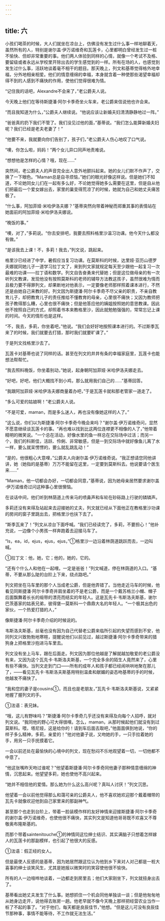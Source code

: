 ```yaml
---
---
---
```

title: 六
---



小孩们喝茶的时候，大人们就坐在凉台上，仿佛没有发生过什么事一样地聊着天，虽然所有的人，特别是谢尔盖·伊万诺维奇和瓦莲卡，心里都明白曾经发生过一桩不愉快、但却非常重要的事。他们两人体验到同样的心情，就像一个考试不及格、要留级或者永远从学校里开除出去的学生感觉到的一样。所有在场的人，也感觉到发生过什么事，活跃地谈着毫不相干的题目。那天晚上，列文和基蒂觉得格外地幸福，分外地相亲相爱。他们的情意缠绵的幸福，本身就含着一种使那些渴望幸福却得不到的人感到不痛快的作用，使他们觉得很难为情。

“记住我的话吧，Alexandre不会来了，”老公爵夫人说。

今天晚上他们在等待斯捷潘·阿尔卡季奇坐火车来，老公爵来信说他也许会来。

“而且我知道为什么，”公爵夫人继续说。“他说应该让新婚夫妇清清静静地过一阵。”

“爸爸真的扔下我们不管了。我们没见过他的面，”基蒂说。“我们怎么能算新婚夫妇呢？我们已经是老夫老妻了！”

“他要不来，我就要向你们告别了，孩子们，”老公爵夫人伤心地叹了口气说。

“噢，你怎么啦，妈妈！”两个女儿异口同声地责难说。

“想想他是怎样的心情？哦，现在……”

突然间，老公爵夫人的声音完全出人意外地颤抖起来。她的女儿们默不作声了，交换了一下眼色。“Maman总是自寻烦恼，”她们的眼光好像这样说。但是她们不知道，不论她同女儿们在一起有多么好，不论她觉得她多么需要在这里，但是自从他们把最后一个爱女嫁出去，家里的巢变得荒凉了的时候，她就为自己和她丈夫痛苦极了。

“什么事，阿加菲娅·米哈伊洛夫娜？”基蒂突然向带着神秘而郑重其事的表情站在她面前的阿加菲娅·米哈伊洛夫娜说。

“晚饭的事。”

“噢，对了，”多莉说。“你去安排吧，我要去照料格里沙温习功课。他今天什么都没有做。”

“是该我去上课！不，多莉！我去，”列文说，跳起来。

格里沙已经进了中学，暑假应当复习功课。在莫斯科的时候，达里娅·亚历山德罗夫娜就同她儿子一道学习拉丁文了，来到列文家就规定每天至少跟他一起复习一次最难的功课——拉丁语和数学。列文自告奋勇来代替她；但是这位做母亲的有一次听列文教课，发现他没有按照莫斯科的老师的辅导方法教这孩子，虽然很难为情而且极力要不得罪列文，却果断地对他表示，一定要像老师那样照着课本进行，不然还是由她自己来教的好。列文因为斯捷潘·阿尔卡季奇不尽父亲的职责，不亲自教育儿子，却把教育儿子的责任推给不懂教育的母亲，心里很不痛快；又因为教师把孩子教得那么糟，心里也很不痛快；但是他答应他的姨姐按照她的意思教课。因此他不按照自己的方式，却照着书本来教格里沙，因此就勉勉强强的，常常忘记上课的时间。今天的情形也是这样。

“不，我去，多莉，你坐着吧，”他说。“我们会好好地按照课本进行的。不过斯季瓦来了的时候，我们就要去打猎，那时我们就要旷课了。”

于是列文找格里沙去了。

瓦莲卡对基蒂也说了同样的话。甚至在列文的井井有条的幸福家庭里，瓦莲卡也能想法帮帮忙。

“我去照料晚饭，你坐着别动，”她说，起身朝阿加菲娅·米哈伊洛夫娜走去。

“好吧，好吧，他们大概找不到小鸡，那么就用我们自己的……”基蒂回答。

“我跟阿加菲娅·米哈伊洛夫娜商量着办吧，”于是瓦莲卡就和那老管家一道走了。

“多么可爱的姑娘啊！”老公爵夫人说。

“不是可爱，maman，而是多么迷人，再也没有像她这样的人了。”

“这么说，你们以为斯捷潘·阿尔卡季奇今晚会来吗？”谢尔盖·伊万诺维奇问，显然不愿意继续谈瓦莲卡的事。“再也难以找到比这两位连襟更不相像的人了，”他带着精明的微笑说。“一个总在活动，好像水里的鱼一样总在交际场中过活；而另一个，我们的科斯佳，活跃、伶俐、非常敏感，但是一到交际场中就好像鱼儿离了水一样，要么就呆愣愣的，要么就乱跳乱动！”

“是的，他很粗心大意哩，”公爵夫人向谢尔盖·伊万诺维奇说。“我正想请您同他讲讲，她（她指的是基蒂）万万不能留在这里，一定要到莫斯科去。他说要请个医生来……”

“Maman，他一切都会办好，一切都会同意，”基蒂说，因为她母亲居然要求谢尔盖·伊万诺维奇过问这种事心里很懊恼。

在谈话中间，他们听到林荫道上传来马的喷鼻声和车轮在砂砾路上行驶的辚辚声。

多莉还没有来得及站起来去迎接她的丈夫，列文就已经从下面他正在教格里沙功课的房间的窗子里跳出去，把格里沙也扶下去了。

“斯季瓦来了！”列文从凉台下面呼喊。“我们已经读完了，多莉，不要担心！”他补充说，一边像个小男孩一样奔跑着去迎接马车了。

“Is，ea，id，ejus，ejus，ejus，”①格里沙一边沿着林荫道跳跃而去，一边叫喊。



①拉丁文：他，她，它；他的，她的，它的。

“还有个什么人和他在一起哩。一定是爸爸！”列文喊道，停在林荫道的入口。“基蒂，不要从那么陡的台阶上下来，绕点路吧。”

列文把坐在马车里的那个人当成老公爵，但是他弄错了。当他走近马车的时候，他看见同斯捷潘·阿尔卡季奇并肩坐着的不是老公爵，而是一个戴苏格兰小帽、帽子后面飘舞着长长的缎带的漂亮而结实的年轻人。这是瓦先卡·韦斯洛夫斯基，谢尔巴茨基家的姑表兄弟，彼得堡—莫斯科一个鼎鼎大名的年轻人。“一个极其出色的家伙，一个热爱打猎的人，”

像斯捷潘·阿尔卡季奇介绍的时候说的。

韦斯洛夫斯基，丝毫也没有因为自己代替老公爵来临所引起的失望而感到不安，他同列文兴致勃勃地寒暄，提醒说他们以前见过，越过斯捷潘·阿尔卡季奇带来的猎狗身上把格里沙抱进马车里去。

列文没有坐上马车，跟在后面走。列文因为那位他越是了解就越加敬爱的老公爵没有来，又因为这个瓦先卡·韦斯洛夫斯基，一个完全多余的陌生人竟然来了，心里有些不痛快。当列文走到门口——所有的成年人和孩子都已经闹哄哄地聚在那儿了，——看见瓦先卡·韦斯洛夫斯基用特别温柔和献媚的姿态吻基蒂的手的时候，他越发不痛快了。

“我和您的妻子是cousins①，而且也是老朋友，”瓦先卡·韦斯洛夫斯基说，又紧紧地握了握列文的手。



①法语：表兄妹。

“哦，这儿有野味吗？”斯捷潘·阿尔卡季奇几乎还没有来得及向每个人招呼，就对列文说。“我同他的野心可大得很哩。怎么，maman，从那时候起他们就没有到过莫斯科。喂，塔尼娅，这是给你的！请到车后面去取吧，”他面面俱到地说，“你的样子多么精神，多莉，亲爱的！”他对他妻子说，又吻她的手，一只手拉着她的手，用另一只手抚摸着它。

一会以前还处在最愉快的心境中的列文，现在愁闷不乐地观望着一切，一切他都不中意了。

“他这张嘴昨天吻过谁呢？”他望着斯捷潘·阿尔卡季奇同他妻子那种情意缠绵的神情，沉思起来。他望望多莉，她也使他不高兴起来。

“她并不相信他的爱情。那么她为什么这么高兴呢？真叫人讨厌！”列文沉思。

他望着一会以前他觉得那么和蔼可亲的公爵夫人，他不喜欢她欢迎那个戴着帽带的瓦先卡就像欢迎他到自己家里来的那副神气。

甚至那个也走到台阶上，带着一脸装模作样的友好神情来迎接斯捷潘·阿尔卡季奇的谢尔盖·伊万诺维奇，也使他很不痛快，其实列文是知道他哥哥既不欢喜又不尊敬奥布隆斯基的。

而那个带着saintenitouche①的神情同这位绅士结识、其实满脑子只想着怎样嫁人的瓦莲卡的那副模样，也引起了他很大的反感。



①法语：假正经的女人。

但是最使人反感的是基蒂，因为她居然跟这位认为他到乡下来对人对己都是一桩大喜事的绅士谈笑风生，尤其是她报以微笑时的笑容使他很不愉快。

所有的人一边喧哗地谈着，一边都走到房里去；他们大家刚坐下，列文就扭身出去了。

基蒂看出她丈夫发生了什么事。她想抓住一个机会同他单独谈一谈；但是他匆匆地从她身边走开，说他得去账房一趟。他老早就不像今天晚上那样把经营农业当作一桩了不起的事了。“对于他们，每天都是良辰佳节，”他想。“但是这儿可没有良辰佳节那种事，事情不能等待，不工作就无法生活。”